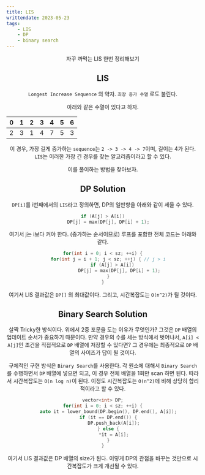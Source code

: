 ```yaml
---
title: LIS
writtendate: 2023-05-23
tags:
    - LIS
    - DP
    - binary search
---
```


<Header />

자꾸 까먹는 LIS 한번 정리해보기


## LIS

`Longest Increase Sequence` 의 약자. `최장 증가 수열` 로도 불린다.

아래와 같은 수열이 있다고 하자.

| 0   | 1   |  2  |  3  |  4  |  5  |  6  |
| :-: | :-: | :-: | :-: | :-: | :-: | :-: |
| 2   | 3   |  1  |  4  |  7  |  5  |  3  |

이 경우, 가장 길게 증가하는 `sequence`는 `2 -> 3 -> 4 -> 7`이며, 길이는 4가 된다. `LIS`는 이러한 가장 긴 경우를 찾는 알고리즘이라고 할 수 있다.

이를 풀이하는 방법을 찾아보자.

## DP Solution

`DP[i]`를 i번째에서의 `LIS`라고 정의하면, DP의 일반항을 아래와 같이 세울 수 있다.

```cpp
if (A[j] > A[i])
    DP[j] = max(DP[j], DP[i] + 1);
```

여기서 j는 i보다 커야 한다. (증가하는 순서이므로) 루프를 포함한 전체 코드는 아래와 같다.

```cpp
for(int i = 0; i < sz; ++i) {
    for(int j = i + 1; j < sz; ++j) { // j > i
        if (A[j] > A[i]) 
            DP[j] = max(DP[j], DP[i] + 1);
    }
}
```

여기서 LIS 결과값은 `DP[]` 의 최대값이다. 그리고, 시간복잡도는 `O(n^2)`가 될 것이다.


## Binary Search Solution

살짝 Tricky한 방식이다. 위에서 2중 포문을 도는 이유가 무엇인가? 그것은 `DP` 배열의 업데이트 순서가 중요하기 때문이다. 만약 경우의 수를 세는 방식에서 벗어나서, `A[i] < A[j]`인 조건을 직접적으로 `DP` 배열에 저장할 수 있다면? 그 경우에는 최종적으로 `DP` 배열의 사이즈가 답이 될 것이다.

구체적인 구현 방식은 `Binary Search`를 사용한다. 각 원소에 대해서 `Binary Search`를 수행하면서 `DP` 배열에 넣으면 되고, 이 경우 전체 배열을 1회만 scan 하면 된다. 따라서 시간복잡도는 `O(n log n)`이 된다. 이정도 시간복잡도는 `O(n^2)`에 비해 상당히 합리적이라고 할 수 있다.

```cpp
vector<int> DP;
for(int i = 0; i < sz; ++i) {
    auto it = lower_bound(DP.begin(), DP.end(), A[i]);
    if (it == DP.end()) {
        DP.push_back(A[i]);
    } else {
        *it = A[i];
    }
}
```

여기서 LIS 결과값은 DP 배열의 size가 된다. 이렇게 DP의 관점을 바꾸는 것만으로 시간복잡도가 크게 개선될 수 있다.




<TagList />
<Comment />
